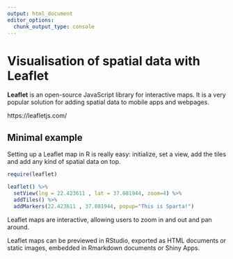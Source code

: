 ```yaml
---
output: html_document
editor_options:
  chunk_output_type: console
---
```


# Visualisation of spatial data with Leaflet

**Leaflet** is an open-source JavaScript library for interactive maps. It is a very popular solution for adding spatial data to mobile apps and webpages. 

https://leafletjs.com/ 

## Minimal example
Setting up a Leaflet map in R is really easy: initialize, set a view, add the tiles and add any kind of spatial data on top. 

```r
require(leaflet)

leaflet() %>% 
  setView(lng = 22.423611 , lat = 37.081944, zoom=4) %>%
  addTiles() %>% 
  addMarkers(22.423611 , 37.081944, popup="This is Sparta!")

```

Leaflet maps are interactive, allowing users to zoom in and out and pan around. 

Leaflet maps can be previewed in RStudio, exported as HTML documents or static images, embedded in Rmarkdown documents or Shiny Apps.

